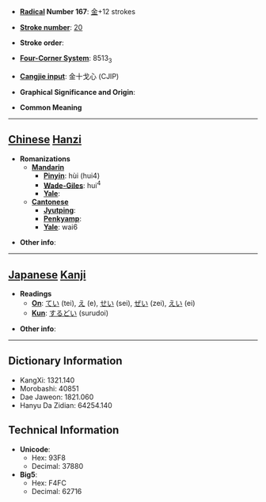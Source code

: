 * '''[[Wiktionary:Chinese radical index| Radical]] Number 167''': [[Wiktionary:Chinese radical index 金|金]]+12 strokes

* '''[[Wiktionary:Chinese total strokes index|Stroke number]]''': [[Wiktionary:Chinese total strokes index 20|20]]

* '''Stroke order''': 

* '''[[Wiktionary:Chinese four corner index|Four-Corner System]]''': 8513<sub>3</sub>

* '''[[Wiktionary:Chinese Cangjie index|Cangjie input]]''': 金十戈心 (CJIP)

* '''Graphical Significance and Origin''': 

* '''Common Meaning'''

----

== [[Chinese]] [[Hanzi]] ==

* '''Romanizations'''
** '''[[Mandarin]]'''
*** '''[[Pinyin]]''': hùi (hui4)
*** '''[[Wade-Giles]]''': hui<sup>4</sup>
*** '''[[Yale]]''': 
** '''[[Cantonese]]'''
*** '''[[Jyutping]]''':
*** '''[[Penkyamp]]''': 
*** '''[[Yale]]''': wai6

* '''Other info''': 

----

== [[Japanese]] [[Kanji]] ==

* '''Readings'''
** '''[[On]]''': [[てい]] (tei), [[え]] (e), [[せい]] (sei), [[ぜい]] (zei), [[えい]] (ei)
** '''[[Kun]]''': [[するどい]] (surudoi)

* '''Other info''':  

----

== Dictionary Information ==

* KangXi: 1321.140
* Morobashi: 40851
* Dae Jaweon: 1821.060
* Hanyu Da Zidian: 64254.140

== Technical Information ==

* '''Unicode''':
** Hex: 93F8
** Decimal: 37880
* '''Big5''':
** Hex: F4FC
** Decimal: 62716